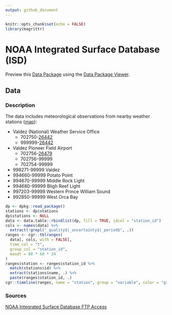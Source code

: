 ```yaml
---
output: github_document
---
```


```r
knitr::opts_chunk$set(echo = FALSE)
library(magrittr)
```

# NOAA Integrated Surface Database (ISD)

Preview this [Data Package](http://specs.frictionlessdata.io/data-packages/) using the [Data Package Viewer](http://data.okfn.org/tools/view?url=https://github.com/columbia-glacier/noaa-isd).

## Data

### Description

The data includes meteorological observations from nearby weather stations ([map](https://gis.ncdc.noaa.gov/maps/ncei/cdo/hourly)):

  * Valdez (National) Weather Service Office
    * 702750-[26442](https://www.ncdc.noaa.gov/cdo-web/datasets/LCD/stations/WBAN:26442/detail)
    * 999999-[26442](https://www.ncdc.noaa.gov/cdo-web/datasets/LCD/stations/WBAN:26442/detail)
  * Valdez Pioneer Field Airport
    * 702756-[26479](https://www.ncdc.noaa.gov/cdo-web/datasets/LCD/stations/WBAN:26479/detail)
    * 702756-99999
    * 702754-99999
  * 998271-99999 Valdez
  * 994660-99999 Potato Point
  * 994670-99999 Middle Rock Light
  * 994680-99999 Bligh Reef Light
  * 997203-99999 Western Prince William Sound
  * 992850-99999 West Orca Bay
  
```r
dp <- dpkg::read_package()
stations <- dp$stations
dp$stations <- NULL
data <- data.table::rbindlist(dp, fill = TRUE, idcol = "station_id")
cols <- names(data) %>%
  extract(!grepl("_quality$|_uncertainty$|_period$", .))
ranges <- cgr::tblranges(
  data[, cols, with = FALSE],
  time_col = "t",
  group_col = "station_id",
  maxdt = 60 * 60 * 24
)
ranges$station <- ranges$station_id %>%
  match(stations$id) %>%
  extract(stations$name, .) %>%
  paste(ranges$station_id, .)
cgr::timeline(ranges, name = "station", group = "variable", color = "gray50", width = 3)
```

### Sources

[NOAA Integrated Surface Database FTP Access](ftp://ftp.ncdc.noaa.gov/pub/data/noaa/)

